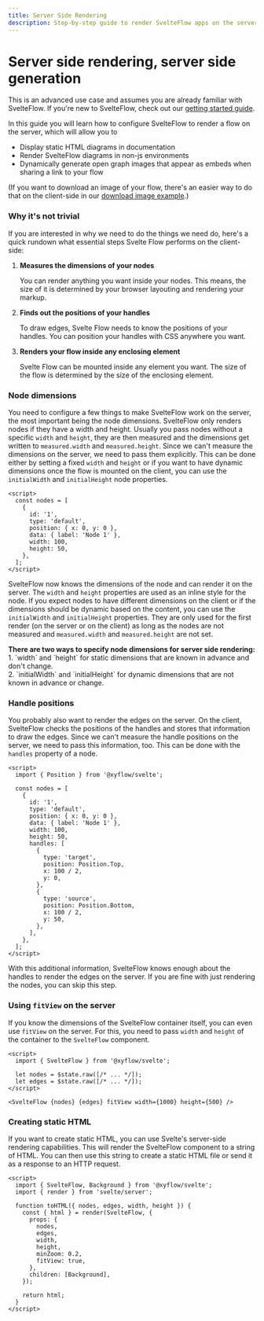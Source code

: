 ```yaml
---
title: Server Side Rendering
description: Step-by-step guide to render SvelteFlow apps on the server for displaying static flows, dynamically generating images from flows, or rendering graphs in non-javascript environments
---
```


# Server side rendering, server side generation


This is an advanced use case and assumes you are already familiar with SvelteFlow. If you're new to SvelteFlow, check out our [getting started guide](/learn/getting-started/key-concepts).

In this guide you will learn how to configure SvelteFlow to render a flow on the server, which will allow you to

- Display static HTML diagrams in documentation
- Render SvelteFlow diagrams in non-js environments
- Dynamically generate open graph images that appear as embeds when sharing a link to your flow

(If you want to download an image of your flow, there's an easier way to do that on the client-side in our [download image example](/examples/misc/download-image).)

### Why it's not trivial

If you are interested in why we need to do the things we need do, here's a quick rundown what essential steps Svelte Flow performs on the client-side:

1. **Measures the dimensions of your nodes**

   You can render anything you want inside your nodes. This means, the size of it is determined by your browser layouting and rendering your markup.

2. **Finds out the positions of your handles**

   To draw edges, Svelte Flow needs to know the positions of your handles. You can position your handles with CSS anywhere you want.

3. **Renders your flow inside any enclosing element**

   Svelte Flow can be mounted inside any element you want. The size of the flow is determined by the size of the enclosing element.

### Node dimensions

You need to configure a few things to make SvelteFlow work on the server, the most important being the node dimensions. SvelteFlow only renders nodes if they have a width and height. Usually you pass nodes without a specific `width` and `height`, they are then measured and the dimensions get written to `measured.width` and `measured.height`. Since we can't measure the dimensions on the server, we need to pass them explicitly. This can be done either by setting a fixed `width` and `height` or if you want to have dynamic dimensions once the flow is mounted on the client, you can use the `initialWidth` and `initialHeight` node properties.

```svelte
<script>
  const nodes = [
    {
      id: '1',
      type: 'default',
      position: { x: 0, y: 0 },
      data: { label: 'Node 1' },
      width: 100,
      height: 50,
    },
  ];
</script>
```

SvelteFlow now knows the dimensions of the node and can render it on the server. The `width` and `height` properties are used as an inline style for the node. If you expect nodes to have different dimensions on the client or if the dimensions should be dynamic based on the content, you can use the `initialWidth` and `initialHeight` properties. They are only used for the first render (on the server or on the client) as long as the nodes are not measured and `measured.width` and `measured.height` are not set.

<Callout type="default">
  <strong>
    There are two ways to specify node dimensions for server side rendering:
  </strong>
  <div>
    1. `width` and `height` for static dimensions that are known in advance and don't
    change.
  </div>
  <div>
    2. `initialWidth` and `initialHeight` for dynamic dimensions that are not known in
    advance or change.
  </div>
</Callout>

### Handle positions

You probably also want to render the edges on the server. On the client, SvelteFlow checks the positions of the handles and stores that information to draw the edges. Since we can't measure the handle positions on the server, we need to pass this information, too. This can be done with the `handles` property of a node.

```svelte
<script>
  import { Position } from '@xyflow/svelte';

  const nodes = [
    {
      id: '1',
      type: 'default',
      position: { x: 0, y: 0 },
      data: { label: 'Node 1' },
      width: 100,
      height: 50,
      handles: [
        {
          type: 'target',
          position: Position.Top,
          x: 100 / 2,
          y: 0,
        },
        {
          type: 'source',
          position: Position.Bottom,
          x: 100 / 2,
          y: 50,
        },
      ],
    },
  ];
</script>
```

With this additional information, SvelteFlow knows enough about the handles to render the edges on the server. If you are fine with just rendering the nodes, you can skip this step.

### Using `fitView` on the server

If you know the dimensions of the SvelteFlow container itself, you can even use `fitView` on the server. For this, you need to pass `width` and `height` of the container to the `SvelteFlow` component.

```svelte
<script>
  import { SvelteFlow } from '@xyflow/svelte';

  let nodes = $state.raw([/* ... */]);
  let edges = $state.raw([/* ... */]);
</script>

<SvelteFlow {nodes} {edges} fitView width={1000} height={500} />
```

### Creating static HTML

If you want to create static HTML, you can use Svelte's server-side rendering capabilities. This will render the SvelteFlow component to a string of HTML. You can then use this string to create a static HTML file or send it as a response to an HTTP request.

```svelte
<script>
  import { SvelteFlow, Background } from '@xyflow/svelte';
  import { render } from 'svelte/server';

  function toHTML({ nodes, edges, width, height }) {
    const { html } = render(SvelteFlow, {
      props: {
        nodes,
        edges,
        width,
        height,
        minZoom: 0.2,
        fitView: true,
      },
      children: [Background],
    });

    return html;
  }
</script>
```
